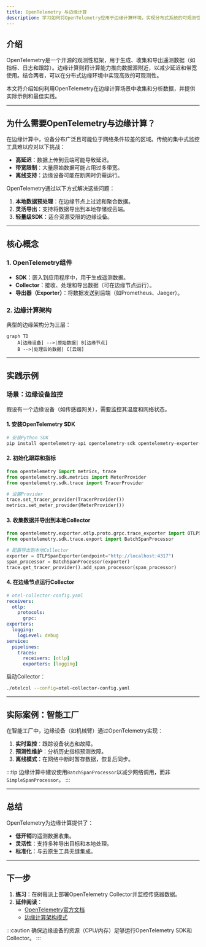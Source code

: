 ```yaml
---
title: OpenTelemetry 与边缘计算
description: 学习如何将OpenTelemetry应用于边缘计算环境，实现分布式系统的可观测性。
---
```


## 介绍

OpenTelemetry是一个开源的观测性框架，用于生成、收集和导出遥测数据（如指标、日志和跟踪）。边缘计算则将计算能力推向数据源附近，以减少延迟和带宽使用。结合两者，可以在分布式边缘环境中实现高效的可观测性。

本文将介绍如何利用OpenTelemetry在边缘计算场景中收集和分析数据，并提供实际示例和最佳实践。

---

## 为什么需要OpenTelemetry与边缘计算？

在边缘计算中，设备分布广泛且可能位于网络条件较差的区域。传统的集中式监控工具难以应对以下挑战：
- **高延迟**：数据上传到云端可能导致延迟。
- **带宽限制**：大量原始数据可能占用过多带宽。
- **离线支持**：边缘设备可能在断网时仍需运行。

OpenTelemetry通过以下方式解决这些问题：
1. **本地数据预处理**：在边缘节点上过滤和聚合数据。
2. **灵活导出**：支持将数据导出到本地存储或云端。
3. **轻量级SDK**：适合资源受限的边缘设备。

---

## 核心概念

### 1. OpenTelemetry组件
- **SDK**：嵌入到应用程序中，用于生成遥测数据。
- **Collector**：接收、处理和导出数据（可在边缘节点运行）。
- **导出器（Exporter）**：将数据发送到后端（如Prometheus、Jaeger）。

### 2. 边缘计算架构
典型的边缘架构分为三层：
```mermaid
graph TD
    A[边缘设备] -->|原始数据| B[边缘节点]
    B -->|处理后的数据| C[云端]
```

---

## 实践示例

### 场景：边缘设备监控
假设有一个边缘设备（如传感器网关），需要监控其温度和网络状态。

#### 1. 安装OpenTelemetry SDK
```python
# 安装Python SDK
pip install opentelemetry-api opentelemetry-sdk opentelemetry-exporter-otlp
```

#### 2. 初始化跟踪和指标
```python
from opentelemetry import metrics, trace
from opentelemetry.sdk.metrics import MeterProvider
from opentelemetry.sdk.trace import TracerProvider

# 设置Provider
trace.set_tracer_provider(TracerProvider())
metrics.set_meter_provider(MeterProvider())
```

#### 3. 收集数据并导出到本地Collector
```python
from opentelemetry.exporter.otlp.proto.grpc.trace_exporter import OTLPSpanExporter
from opentelemetry.sdk.trace.export import BatchSpanProcessor

# 配置导出到本地Collector
exporter = OTLPSpanExporter(endpoint="http://localhost:4317")
span_processor = BatchSpanProcessor(exporter)
trace.get_tracer_provider().add_span_processor(span_processor)
```

#### 4. 在边缘节点运行Collector
```yaml
# otel-collector-config.yaml
receivers:
  otlp:
    protocols:
      grpc:
exporters:
  logging:
    logLevel: debug
service:
  pipelines:
    traces:
      receivers: [otlp]
      exporters: [logging]
```

启动Collector：
```bash
./otelcol --config=otel-collector-config.yaml
```

---

## 实际案例：智能工厂

在智能工厂中，边缘设备（如机械臂）通过OpenTelemetry实现：
1. **实时监控**：跟踪设备状态和故障。
2. **预测性维护**：分析历史指标预测故障。
3. **离线模式**：在网络中断时暂存数据，恢复后同步。

:::tip
边缘计算中建议使用`BatchSpanProcessor`以减少网络调用，而非`SimpleSpanProcessor`。
:::

---

## 总结

OpenTelemetry为边缘计算提供了：
- **低开销**的遥测数据收集。
- **灵活性**：支持多种导出目标和本地处理。
- **标准化**：与云原生工具无缝集成。

---

## 下一步

1. **练习**：在树莓派上部署OpenTelemetry Collector并监控传感器数据。
2. **延伸阅读**：
   - [OpenTelemetry官方文档](https://opentelemetry.io/docs/)
   - [边缘计算架构模式](https://learn.microsoft.com/en-us/azure/architecture/patterns/category/edge)

:::caution
确保边缘设备的资源（CPU/内存）足够运行OpenTelemetry SDK和Collector。
:::